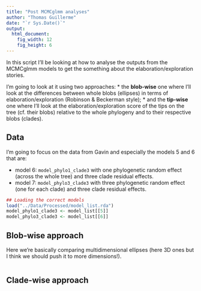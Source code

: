 ```yaml
---
title: "Post MCMCglmm analyses"
author: "Thomas Guillerme"
date: "`r Sys.Date()`"
output:
  html_document:
    fig_width: 12
    fig_height: 6
---
```


In this script I'll be looking at how to analyse the outputs from the MCMCglmm models to get the something about the elaboration/exploration stories.

I'm going to look at it using two approaches:
 * the **blob-wise** one where I'll look at the differences between whole blobs (ellipses) in terms of elaboration/exploration (Robinson & Beckerman style);
 * and the **tip-wise** one where I'll look at the elaboration/exploration score of the tips on the tree (cf. their blobs) relative to the whole phylogeny and to their respective blobs (clades).
 
## Data

I'm going to focus on the data from Gavin and especially the models 5 and 6 that are:

 * model 6: `model_phylo1_clade3` with one phylogenetic random effect (across the whole tree) and three clade residual effects.
 * model 7: `model_phylo3_clade3` with three phylogenetic random effect (one for each clade) and three clade residual effects.

```r
## Loading the correct models
load("../Data/Processed/model_list.rda")
model_phylo1_clade3 <- model_list[[5]]
model_phylo3_clade3 <- model_list[[6]]
```

## Blob-wise approach

Here we're basically comparing multidimensional ellipses (here 3D ones but I think we should push it to more dimensions!).

```r

```

## Clade-wise approach


```r

```


```r
```
